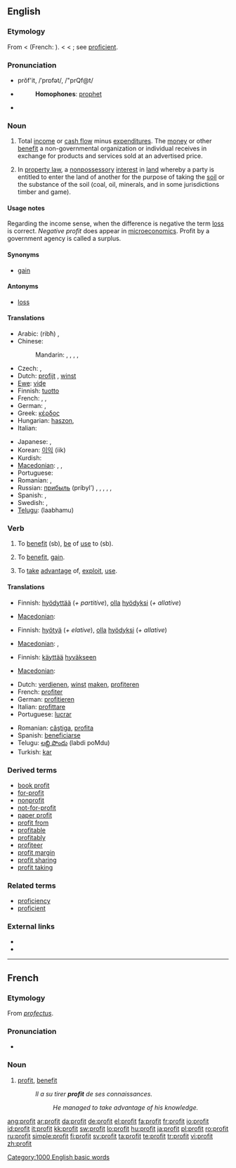 {{wikipedia}}
{{also|Profit}}
==English==

===Etymology===
From {{etyl|enm}} {{term|profit|lang=enm}} < {{etyl|fro}} {{term|profit|lang=fro}} (French: {{term|lang=fr|profit}}). < {{etyl|la}} {{term|profectus||advance, progress, growth, increase, profit}} < {{term|proficere||to go forward, advance, make progress, be profitable or useful}}; see [[proficient]].

===Pronunciation===
* prŏf'it, /ˈprɒfət/, /"prQf@t/
* {{audio|en-us-profit.ogg|Audio (US)}}
*: '''Homophones''': [[prophet]]
* {{rhymes|ɒfɪt}}

===Noun===
{{en-noun}}

# Total [[income]] or [[cash flow]] minus [[expenditure]]s. The [[money]] or other [[benefit]] a non-governmental organization or individual receives in exchange for products and services sold at an advertised price.
# {{legal}} In [[property law]], a [[nonpossessory]] [[interest]] in [[land]] whereby a party is entitled to enter the land of another for the purpose of taking the [[soil]] or the substance of the soil (coal, oil, minerals, and in some jurisdictions timber and game).

====Usage notes====
Regarding the income sense, when the difference is negative the term [[loss]] is correct.  ''Negative profit'' does appear in [[microeconomics]].
Profit by a government agency is called a surplus.

====Synonyms====
* [[gain]]

====Antonyms====
* [[loss]]

====Translations====
{{trans-top}}
* Arabic: {{Arab|[[ربح]]}} (ribħ) {{m}}, {{Arab|[[مكسب]]}} {{IPAchar|(máksab)}} {{m}}
* Chinese:
*: Mandarin: {{t|zh|贏利|sc=Hani}},  {{t|zh|赢利|tr=yínglì|sc=Hani}},  {{t|zh|利潤|sc=Hani}},  {{t|zh|利润|tr=lìrùn|sc=Hani}},  {{t|zh|利益|tr=lìyì|sc=Hani}}
* Czech: {{t-|cs|zisk|m}}, {{t-|cs|prospěch|m}}
* Dutch: [[profijt]] {{n}}, [[winst]] {{f}}
* [[Ewe]]: [[viɖe]]
* Finnish: [[tuotto]]
* French: {{t+|fr|profit|m}}, {{t+|fr|gain|m}}, {{t+|fr|bénéfice|m}}
* German: {{t+|de|Gewinn|m}}, {{t+|de|Profit|m}}
* Greek: [[κέρδος]] {{n}}
* Hungarian: [[haszon]],  {{t|hu|profit}}
* Italian: {{t+|it|profitto|m}}
{{trans-mid}}
* Japanese: {{t|ja|利益|tr=りえき, rieki|sc=Jpan}},  {{t|ja|利潤|tr=りじゅん, rijun|sc=Jpan}}
* Korean: [[이익]] (iik)
* Kurdish: {{ku-Arab|[[قازانج]]}}
* [[Macedonian]]: {{t|mk|заработка|f|tr=zarábotka|sc=Cyrl}},  {{t|mk|добивка|f|tr=dóbivka|sc=Cyrl}},  {{t|mk|профит|m|tr=prófit|sc=Cyrl}}
* Portuguese: {{t+|pt|lucro|m}}
* Romanian: {{t+|ro|câştig|n}}, {{t-|ro|profit|f}}
* Russian: [[прибыль]] (príbyl’) {{f}}, {{t|ru|выгода|f|tr=výgoda|sc=Cyrl}},  {{t|ru|доход|m|tr=doxód|sc=Cyrl}},  {{t|ru|нажива|f|tr=nažíva|sc=Cyrl}},  {{t|ru|польза|tr=pól'za|sc=Cyrl}},  {{qualifier|obsolete}} {{t|ru|профит|m|tr=profít|sc=Cyrl}}
* Spanish: {{t-|es|ganancia|f}}, {{t-|es|beneficio|f}}
* Swedish: {{t+|sv|vinst}}, {{t|sv|förtjänst}}
* [[Telugu]]: {{t|te|లాభము|sc=Telu}} (laabhamu)
{{trans-bottom}}

===Verb===
{{en-verb}}

# {{transitive}} To [[benefit]] (sb), [[be]] of [[use]] to (sb).
# {{context|intransitive|construed with '''from'''}} To [[benefit]], [[gain]].
# {{context|intransitive|construed with '''from'''}} To [[take]] [[advantage]] of, [[exploit]], [[use]].

====Translations====
{{trans-top|To benefit, be of use to}}
* Finnish: [[hyödyttää]] (''+ partitive''), [[olla#Finnish|olla]] [[hyöty|hyödyksi]] (''+ allative'')
{{trans-mid}}
* [[Macedonian]]: {{t|mk|користи|tr=kóristi|sc=Cyrl}}
{{trans-bottom}}

{{trans-top|To benefit, gain}}
* Finnish: [[hyötyä]] (''+ elative''), [[olla#Finnish|olla]] [[hyöty|hyödyksi]] (''+ allative'')
{{trans-mid}}
* [[Macedonian]]: {{t|mk|искористува|tr=iskorístuva|sc=Cyrl}},  {{t|mk|ќарува|tr=ḱáruva|sc=Cyrl}}
{{trans-bottom}}

{{trans-top|To take advantage of, exploit, use}}
* Finnish: [[käyttää]] [[hyvä|hyväkse]][[-en#Finnish|en]]
{{trans-mid}}
* [[Macedonian]]: {{t|mk|искористува|tr=iskorístuva|sc=Cyrl}}
{{trans-bottom}}

{{checktrans-top}}
* Dutch: [[verdienen]], [[winst]] [[maken]], [[profiteren]]
* French: [[profiter]]
* German: [[profitieren]]
* Italian: [[profittare]]
* Portuguese: [[lucrar]]
{{trans-mid}}
* Romanian: [[câştiga]], [[profita]]
* Spanish: [[beneficiarse]]
* Telugu: [[లబ్ది పొందు]] (labdi poMdu)
* Turkish: [[kar]]
{{trans-bottom}}

===Derived terms===
* [[book profit]]
* [[for-profit]]
* [[nonprofit]]
* [[not-for-profit]]
* [[paper profit]]
* [[profit from]]
* [[profitable]]
* [[profitably]]
* [[profiteer]]
* [[profit margin]]
* [[profit sharing]]
* [[profit taking]]

===Related terms===
* [[proficiency]]
* [[proficient]]

===External links===
* {{R:Webster 1913}}
* {{R:Century 1911}}

[[Category:1000 English basic words]]

----

==French==

===Etymology===
From {{etyl|la}} ''[[profectus]]''.

===Pronunciation===
* {{audio|Fr-profit.ogg|audio}}

===Noun===
{{fr-noun|m}}

# [[#Noun|profit]], [[benefit]]
#: ''Il a su tirer '''profit''' de ses connaissances.''
#:: ''He managed to take advantage of his knowledge.''

[[ang:profit]]
[[ar:profit]]
[[da:profit]]
[[de:profit]]
[[el:profit]]
[[fa:profit]]
[[fr:profit]]
[[io:profit]]
[[id:profit]]
[[it:profit]]
[[kk:profit]]
[[sw:profit]]
[[lo:profit]]
[[hu:profit]]
[[ja:profit]]
[[pl:profit]]
[[ro:profit]]
[[ru:profit]]
[[simple:profit]]
[[fi:profit]]
[[sv:profit]]
[[ta:profit]]
[[te:profit]]
[[tr:profit]]
[[vi:profit]]
[[zh:profit]]